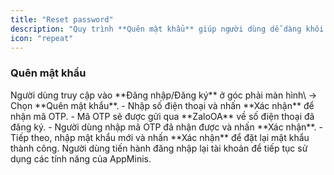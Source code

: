 ```yaml
---
title: "Reset password"
description: "Quy trình **Quên mật khẩu** giúp người dùng dễ dàng khôi phục lại tài khoản AppMinis khi không nhớ mật khẩu đăng nhập."
icon: "repeat"
---
```


### Quên mật khẩu

<AccordionGroup>
  <Accordion title="Bước 1: Chọn Quên mật khẩu" icon="lock">
    Người dùng truy cập vào **Đăng nhập/Đăng ký** ở góc phải màn hình\
    → Chọn **Quên mật khẩu**.
  </Accordion>
  <Accordion title="Bước 2: Nhập số điện thoại & nhận OTP" icon="phone">
    - Nhập số điện thoại và nhấn **Xác nhận** để nhận mã OTP.
    - Mã OTP sẽ được gửi qua **ZaloOA** về số điện thoại đã đăng ký.
  </Accordion>
  <Accordion title="Bước 3: Nhập OTP & đặt lại mật khẩu" icon="shield-keyhole">
    - Người dùng nhập mã OTP đã nhận được và nhấn **Xác nhận**.
    - Tiếp theo, nhập mật khẩu mới và nhấn **Xác nhận** để đặt lại mật khẩu thành công.
  </Accordion>
  <Accordion title="Bước 4: Đăng nhập lại" icon="arrow-right-to-arc">
    Người dùng tiến hành đăng nhập lại tài khoản để tiếp tục sử dụng các tính năng của AppMinis.
  </Accordion>
</AccordionGroup>